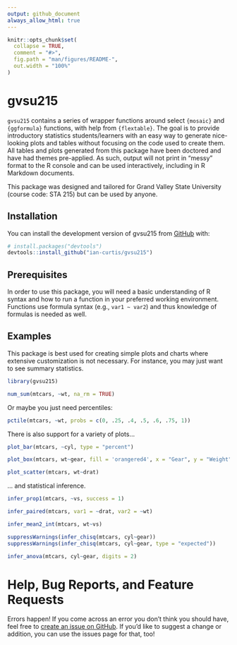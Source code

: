 ```yaml
---
output: github_document
always_allow_html: true
---
```


<!-- README.md is generated from README.Rmd. Please edit that file -->

```r
knitr::opts_chunk$set(
  collapse = TRUE,
  comment = "#>",
  fig.path = "man/figures/README-",
  out.width = "100%"
)
```

# gvsu215

<!-- badges: start -->
<!-- badges: end -->

`gvsu215` contains a series of wrapper functions around select `{mosaic}` and `{ggformula}` functions, with help from `{flextable}`. The goal is to provide introductory statistics students/learners with an easy way to generate nice-looking plots and tables without focusing on the code used to create them. All tables and plots generated from this package have been doctored and have had themes pre-applied. As such, output will not print in "messy" format to the R console and can be used interactively, including in R Markdown documents.

This package was designed and tailored for Grand Valley State University (course code: STA 215) but can be used by anyone.

## Installation

You can install the development version of gvsu215 from [GitHub](https://github.com/) with:

``` r
# install.packages("devtools")
devtools::install_github("ian-curtis/gvsu215")
```

## Prerequisites

In order to use this package, you will need a basic understanding of R syntax and how to run a function in your preferred working environment. Functions use formula syntax (e.g., `var1 ~ var2`) and thus knowledge of formulas is needed as well.

## Examples

This package is best used for creating simple plots and charts where extensive customization is not necessary. For instance, you may just want to see summary statistics.

```r
library(gvsu215)

num_sum(mtcars, ~wt, na_rm = TRUE)
```

Or maybe you just need percentiles:

```r
pctile(mtcars, ~wt, probs = c(0, .25, .4, .5, .6, .75, 1))
```

There is also support for a variety of plots...

```r
plot_bar(mtcars, ~cyl, type = "percent")

plot_box(mtcars, wt~gear, fill = 'orangered4', x = "Gear", y = "Weight", title = "Boxplot of Weight by Gear")

plot_scatter(mtcars, wt~drat)
```

... and statistical inference.

```r
infer_prop1(mtcars, ~vs, success = 1)

infer_paired(mtcars, var1 = ~drat, var2 = ~wt)

infer_mean2_int(mtcars, wt~vs)

suppressWarnings(infer_chisq(mtcars, cyl~gear))
suppressWarnings(infer_chisq(mtcars, cyl~gear, type = "expected"))

infer_anova(mtcars, cyl~gear, digits = 2)
```

# Help, Bug Reports, and Feature Requests

Errors happen! If you come across an error you don't think you should have, feel free to [create an issue on GitHub](https://github.com/ian-curtis/gvsu215/issues). If you'd like to suggest a change or addition, you can use the issues page for that, too!


